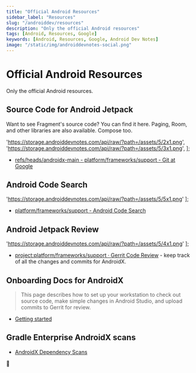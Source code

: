 ```yaml
---
title: "Official Android Resources"
sidebar_label: "Resources"
slug: "/androiddev/resources"
description: "Only the official Android resources"
tags: [Android, Resources, Google]
keywords: [Android, Resources, Google, Android Dev Notes]
image: "/static/img/androiddevnotes-social.png"
---
```



# Official Android Resources

Only the official Android resources.

## Source Code for Android Jetpack

Want to see Fragment's source code? You can find it here. Paging, Room, and other libraries are also available. Compose too.

  'https://storage.androiddevnotes.com/api/raw/?path=/assets/5/2x1.png',
  'https://storage.androiddevnotes.com/api/raw/?path=/assets/5/3x1.png',
];

<ImageDisplay imageUrls={imageUrlsSourceCodeAndroidJetpack} />

* [refs/heads/androidx-main - platform/frameworks/support - Git at Google](https://android.googlesource.com/platform/frameworks/support/+/refs/heads/androidx-main)

## Android Code Search

  'https://storage.androiddevnotes.com/api/raw/?path=/assets/5/5x1.png'
];

<ImageDisplay imageUrls={imageUrlsAndroidCodeSearch} />

* [platform/frameworks/support - Android Code Search](https://cs.android.com/androidx/platform/frameworks/support)

## Android Jetpack Review

  'https://storage.androiddevnotes.com/api/raw/?path=/assets/5/4x1.png'
];

<ImageDisplay imageUrls={imageUrlsAndroidJetpackReview} />

* [project:platform/frameworks/support · Gerrit Code Review](https://android-review.googlesource.com/q/project:platform/frameworks/support) - keep track of all the changes and commits for AndroidX.

## Onboarding Docs for AndroidX

> This page describes how to set up your workstation to check out source code, make simple changes in Android Studio, and upload commits to Gerrit for review.

* [Getting started](https://android.googlesource.com/platform/frameworks/support/+/refs/heads/androidx-main/docs/onboarding.md#setup-linux-mac)

## Gradle Enterprise AndroidX scans

* [AndroidX Dependency Scans](https://ge.androidx.dev/)

🐣